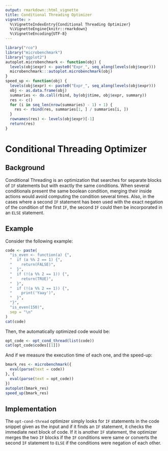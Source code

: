 ```yaml
---
output: rmarkdown::html_vignette
title: Conditional Threading Optimizer
vignette: >
  %\VignetteIndexEntry{Conditional Threading Optimizer}
  %\VignetteEngine{knitr::rmarkdown}
  %\VignetteEncoding{UTF-8}
---
```


```r
library("rco")
library("microbenchmark")
library("ggplot2")
autoplot.microbenchmark <- function(obj) {
  levels(obj$expr) <- paste0("Expr_", seq_along(levels(obj$expr)))
  microbenchmark:::autoplot.microbenchmark(obj)
}
speed_up <- function(obj) {
  levels(obj$expr) <- paste0("Expr_", seq_along(levels(obj$expr)))
  obj <- as.data.frame(obj)
  summaries <- do.call(rbind, by(obj$time, obj$expr, summary))
  res <- c()
  for (i in seq_len(nrow(summaries) - 1) + 1) {
    res <- rbind(res, summaries[1, ] / summaries[i, ])
  }
  rownames(res) <- levels(obj$expr)[-1]
  return(res)
}
```

# Conditional Threading Optimizer

## Background

Conditional Threading is an optimization that searches for separate blocks of `IF` statements but with exactly the same conditions. When several conditionals present the same boolean condition, merging their inside actions would avoid computing the condition several times. Also, in the cases where a second `IF` statement has been used with the exact negation of the condition of the first `IF`, the second `IF` could then be incorporated in an `ELSE` statement.

## Example

Consider the following example:

```r
code <- paste(
  "is_even <- function(a) {",
  "  if (a %% 2 == 1) {",
  "    return(FALSE)",
  "  }",
  "  if (!(a %% 2 == 1)) {",
  "    return(TRUE)",
  "  }",
  "  if (!(a %% 2 == 1)) {",
  "    print('Yaay')",
  "  }",
  "}",
  "is_even(150)",
  sep = "\n"
)
cat(code)
```

Then, the automatically optimized code would be:

```r
opt_code <- opt_cond_thread(list(code))
cat(opt_code$codes[[1]])
```

And if we measure the execution time of each one, and the speed-up:

```r
bmark_res <- microbenchmark({
  eval(parse(text = code))
}, {
  eval(parse(text = opt_code))
})
autoplot(bmark_res)
speed_up(bmark_res)
```

## Implementation

The `opt-cond-thread` optimizer simply looks for `IF` statements in the code snippet given as the input and if it finds an `IF` statement, it checks the immediate next block of code. If it is another `IF` statement, the optimizer merges the two `IF` blocks if the `IF` conditions were same or converts the second `IF` statement to `ELSE` if the conditions were negation of each other.
